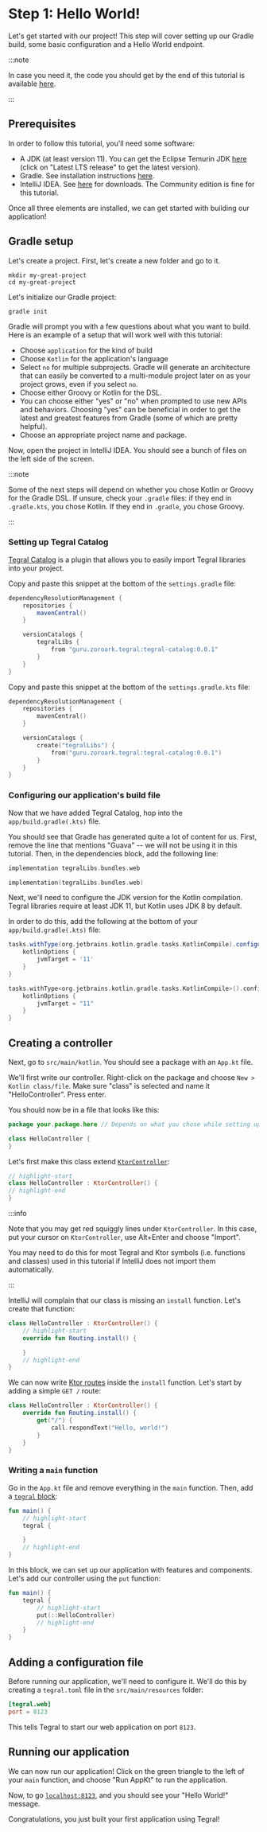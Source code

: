
# Step 1: Hello World!

Let's get started with our project! This step will cover setting up our Gradle build, some basic configuration and a Hello World endpoint.

:::note

In case you need it, the code you should get by the end of this tutorial is available [here](https://github.com/utybo/Tegral/tree/main/examples/tutorial/step-1).

:::

## Prerequisites

In order to follow this tutorial, you'll need some software:

- A JDK (at least version 11). You can get the Eclipse Temurin JDK [here](https://adoptium.net/) (click on "Latest LTS release" to get the latest version).
- Gradle. See installation instructions [here](https://gradle.org/install).
- IntelliJ IDEA. See [here](https://www.jetbrains.com/idea/download/) for downloads. The Community edition is fine for this tutorial.

Once all three elements are installed, we can get started with building our application!

## Gradle setup

Let's create a project. First, let's create a new folder and go to it.

```shell
mkdir my-great-project
cd my-great-project
```

Let's initialize our Gradle project:

```shell
gradle init
```

Gradle will prompt you with a few questions about what you want to build. Here is an example of a setup that will work well with this tutorial:

- Choose `application` for the kind of build
- Choose `Kotlin` for the application's language
- Select `no` for multiple subprojects. Gradle will generate an architecture that can easily be converted to a multi-module project later on as your project grows, even if you select `no`.
- Choose either Groovy or Kotlin for the DSL.
- You can choose either "yes" or "no" when prompted to use new APIs and behaviors. Choosing "yes" can be beneficial in order to get the latest and greatest features from Gradle (some of which are pretty helpful).
- Choose an appropriate project name and package.

Now, open the project in IntelliJ IDEA. You should see a bunch of files on the left side of the screen.

:::note

Some of the next steps will depend on whether you chose Kotlin or Groovy for the Gradle DSL. If unsure, check your `.gradle` files: if they end in `.gradle.kts`, you chose Kotlin. If they end in `.gradle`, you chose Groovy.

:::

### Setting up Tegral Catalog

[Tegral Catalog](/modules/core/catalog/index.md) is a plugin that allows you to easily import Tegral libraries into your project.

<Tabs groupId="gradle-dsl">
<TabItem value="groovy" label="Groovy DSL">

Copy and paste this snippet at the bottom of the `settings.gradle` file:

```groovy title="settings.gradle"
dependencyResolutionManagement {
    repositories {
        mavenCentral()
    }

    versionCatalogs {
        tegralLibs {
            from "guru.zoroark.tegral:tegral-catalog:0.0.1"
        }
    }
}
```

</TabItem>
<TabItem value="kotlin" label="Kotlin DSL">

Copy and paste this snippet at the bottom of the `settings.gradle.kts` file:

```kotlin title="settings.gradle.kts"
dependencyResolutionManagement {
    repositories {
        mavenCentral()
    }

    versionCatalogs {
        create("tegralLibs") {
            from("guru.zoroark.tegral:tegral-catalog:0.0.1")
        }
    }
}
```

</TabItem>
</Tabs>

### Configuring our application's build file

Now that we have added Tegral Catalog, hop into the `app/build.gradle(.kts)` file.

You should see that Gradle has generated quite a lot of content for us. First, remove the line that mentions "Guava" -- we will not be using it in this tutorial. Then, in the dependencies block, add the following line:

<Tabs groupId="gradle-dsl">
<TabItem value="groovy" label="Groovy DSL">

```groovy title="app/build.gradle"
implementation tegralLibs.bundles.web
```

</TabItem>
<TabItem value="kotlin" label="Kotlin DSL">

```kotlin title="app/build.gradle.kts"
implementation(tegralLibs.bundles.web)
```

</TabItem>
</Tabs>

Next, we'll need to configure the JDK version for the Kotlin compilation. Tegral libraries require at least JDK 11, but Kotlin uses JDK 8 by default.

In order to do this, add the following at the bottom of your `app/build.gradle(.kts)` file:

<Tabs groupId="gradle-dsl">
<TabItem value="groovy" label="Groovy DSL">

```groovy title="app/build.gradle"
tasks.withType(org.jetbrains.kotlin.gradle.tasks.KotlinCompile).configureEach {
    kotlinOptions {
        jvmTarget = '11'
    }
}
```

</TabItem>
<TabItem value="kotlin" label="Kotlin DSL">

```kotlin title="app/build.gradle.kts"
tasks.withType<org.jetbrains.kotlin.gradle.tasks.KotlinCompile>().configureEach {
    kotlinOptions {
        jvmTarget = "11"
    }
}
```

</TabItem>
</Tabs>

## Creating a controller

Next, go to `src/main/kotlin`. You should see a package with an `App.kt` file.

We'll first write our controller. Right-click on the package and choose `New > Kotlin class/file`. Make sure "class" is selected and name it "HelloController". Press enter.

You should now be in a file that looks like this:

```kotlin title="HelloController.kt"
package your.package.here // Depends on what you chose while setting up your application

class HelloController {
}
```

Let's first make this class extend [`KtorController`](/modules/web/controllers/index.mdx#ktorcontroller):

```kotlin title="HelloController.kt"
// highlight-start
class HelloController : KtorController() {
// highlight-end
}
```

:::info

Note that you may get red squiggly lines under `KtorController`. In this case, put your cursor on `KtorController`, use Alt+Enter and choose "Import".

You may need to do this for most Tegral and Ktor symbols (i.e. functions and classes) used in this tutorial if IntelliJ does not import them automatically.

:::


IntelliJ will complain that our class is missing an `install` function. Let's create that function:

```kotlin title="HelloController.kt"
class HelloController : KtorController() {
    // highlight-start
    override fun Routing.install() {

    }
    // highlight-end
}
```

We can now write [Ktor routes](https://ktor.io/docs/routing-in-ktor.html#define_route) inside the `install` function. Let's start by adding a simple `GET /` route:

```kotlin title="HelloController.kt"
class HelloController : KtorController() {
    override fun Routing.install() {
        get("/") {
            call.respondText("Hello, world!")
        }
    }
}
```

### Writing a `main` function

Go in the `App.kt` file and remove everything in the `main` function. Then, add a [`tegral` block](/modules/web/appdsl/index.mdx#the-tegral-block):

```kotlin title="App.kt"
fun main() {
    // highlight-start
    tegral {

    }
    // highlight-end
}
```

In this block, we can set up our application with features and components. Let's add our controller using the `put` function:

```kotlin title="App.kt"
fun main() {
    tegral {
        // highlight-start
        put(::HelloController)
        // highlight-end
    }
}
```

## Adding a configuration file

Before running our application, we'll need to configure it. We'll do this by creating a `tegral.toml` file in the `src/main/resources` folder:

```toml title="/tegral.toml"
[tegral.web]
port = 8123
```

This tells Tegral to start our web application on port `8123`.

## Running our application

We can now run our application! Click on the green triangle to the left of your `main` function, and choose "Run AppKt" to run the application.

Now, to go [`localhost:8123`](http://localhost:8123), and you should see your "Hello World!" message.

Congratulations, you just built your first application using Tegral!
